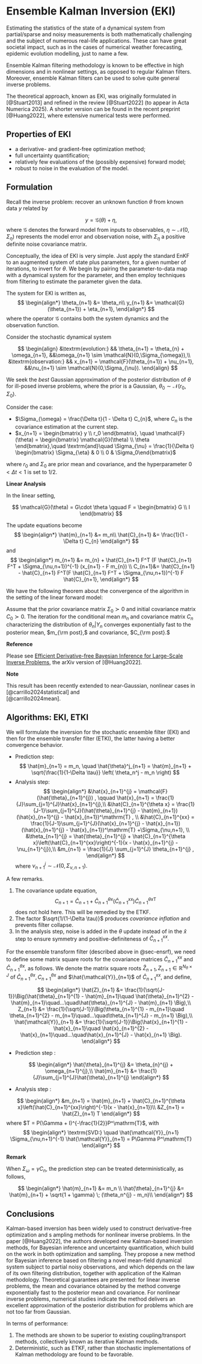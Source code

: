 # Ensemble Kalman Inversion (EKI)

Estimating the statistics of the state of a dynamical system from partial/sparse and noisy measurements is both mathematically challenging and the subject of numerous real-life applications. These can have great societal impact, such as in the cases of numerical weather forecasting, epidemic evolution modelling, just to name a few.

Ensemble Kalman filtering methodology is known to be effective in high dimensions and in nonlinear settings, as opposed to regular Kalman filters. Moreover, ensemble Kalman filters can be used to solve quite general inverse problems.

The theoretical approach, known as EKI, was originally formulated in [@Stuart2013] and refined in the review [@Stuart2022] (to appear in Acta Numerica 2025). A shorter version can be found in the recent preprint [@Huang2022], where extensive numerical tests were performed.

## Properties of EKI

- a derivative- and gradient-free optimization method;
- full uncertainty quantification;
- relatively few evaluations of the (possibly expensive) forward model;
- robust to noise in the evaluation of the model.


## Formulation

Recall the inverse problem: recover an unknown function $\theta$ from known data $y$ related by

$$
 y = \mathcal{G}(\theta) + \eta,
$$
where $\mathcal{G}$ denotes the forward model from inputs to observables, $\eta \sim \mathcal{N}(0, \Sigma_{\eta})$ 
represents the model error and observation noise, with $\Sigma_{\eta}$ a positive definite noise covariance matrix.

Conceptually, the idea of EKI is very simple. Just apply the standard EnKF to an augmented system of 
state plus parameters, for a given number of iterations, to invert for $\theta.$ 
 We begin by pairing the parameter-to-data map with a dynamical system for the parameter, and then 
 employ techniques from filtering to estimate the parameter given the data.

The system for EKI is written as,
$$
\begin{align*}
    \theta_{n+1} &=  \theta_n\\
    y_{n+1} &=  \mathcal{G}(\theta_{n+1}) + \eta_{n+1},
\end{align*}
$$
where the operator $\mathcal{G}$ contains both the system dynamics and the observation function.

Consider the stochastic dynamical system

$$
\begin{align}
  &\textrm{evolution:}    && \theta_{n+1} = \theta_{n}  +  \omega_{n+1}, &&\omega_{n+1} \sim \mathcal{N}(0,\Sigma_{\omega}),\\
  &\textrm{observation:}  && x_{n+1} = \mathcal{F}(\theta_{n+1}) + \nu_{n+1}, &&\nu_{n+1} \sim \mathcal{N}(0,\Sigma_{\nu}).
\end{align}
$$


We seek the *best* Gaussian approximation of the posterior distribution of $\theta$ for ill-posed 
inverse problems, where the prior is a Gaussian, $\theta_0 \sim \mathcal{N}(r_0, \Sigma_0).$


Consider the case:

- $\Sigma_{\omega} = \frac{\Delta t}{1 - \Delta t} C_{n}$, where  $C_{n}$ is the covariance estimation at the current step.  
- $x_{n+1} = \begin{bmatrix} y \\ r_0 \end{bmatrix}, \quad 
\mathcal{F}(\theta) = \begin{bmatrix} \mathcal{G}(\theta) \\ \theta  \end{bmatrix},\quad 
\textrm{and}\quad \Sigma_{\nu} = \frac{1}{\Delta t} \begin{bmatrix} \Sigma_{\eta} & 0 \\ 0 & \Sigma_0\end{bmatrix}
$ 

where $r_0$ and $\Sigma_0$ are prior mean and covariance, and the hyperparameter 
$0 < \Delta t < 1$ is set to $1/2.$ 

**Linear Analysis**

In the linear setting, 

$$ \mathcal{G}(\theta) = G\cdot \theta \qquad F = \begin{bmatrix} G \\ I  \end{bmatrix} $$

The update equations become
$$
\begin{align*}
    \hat{m}_{n+1} &=  m_n\\
    \hat{C}_{n+1} &=  \frac{1}{1 - \Delta t} C_{n}
\end{align*}
$$
and
$$
\begin{align*}
        m_{n+1} &= m_{n} + \hat{C}_{n+1} F^T (F  \hat{C}_{n+1} F^T + \Sigma_{\nu,n+1})^{-1} (x_{n+1} - F m_{n}) \\
         C_{n+1}&= \hat{C}_{n+1} - \hat{C}_{n+1} F^T(F  \hat{C}_{n+1} F^T + \Sigma_{\nu,n+1})^{-1} F \hat{C}_{n+1}, 
\end{align*}
$$

We have the following theorem about the convergence of the 
algorithm in the setting of the linear forward model:

::: {.callout-important title="Theorem (EKI)" icon="false"}

Assume that the prior covariance matrix $\Sigma_{0} \succ 0$ and initial covariance matrix 
$C_{0} \succ 0.$
The iteration for the conditional mean $m_n$ and covariance matrix $C_{n}$ characterizing 
the distribution of $\theta_n|Y_n$ converges exponentially fast to the posterior mean, 
$m_{\rm post},$ and covariance, $C_{\rm post}.$
:::        
         
**Reference**    

Please see  [Efficient Derivative-free Bayesian Inference for Large-Scale Inverse Problems](https://arxiv.org/abs/2204.04386),
 the arXiv version of [@Huang2022].

 **Note**

 This result has been recently extended to near-Gaussian, nonlinear cases in [@carrillo2024statistical] and  
 [@carrillo2024mean]. 

## Algorithms: EKI, ETKI

We will formulate the inversion for the stochastic ensemble filter (EKI) and then for the ensemble transfer filter (ETKI), the latter having a better convergence behavior.

::: {.callout-note title="EKI" icon="false"}

- Prediction step:
  $$ 
  \hat{m}_{n+1} = m_n, \quad  
  \hat{\theta}^j_{n+1} = \hat{m}_{n+1} + \sqrt{\frac{1}{1-\Delta \tau}} \left(  \theta_n^j - m_n \right)
  $$
- Analysis step:
  $$
\begin{align*}
&\hat{x}_{n+1}^{j} = \mathcal{F}(\hat{\theta}_{n+1}^{j}) , \qquad \hat{x}_{n+1} = \frac{1}{J}\sum_{j=1}^{J}\hat{x}_{n+1}^{j},\\
&\hat{C}_{n+1}^{\theta x} = \frac{1}{J-1}\sum_{j=1}^{J}(\hat{\theta}_{n+1}^{j} - \hat{m}_{n+1})(\hat{x}_{n+1}^{j} - \hat{x}_{n+1})^\mathrm{T} , \\
&\hat{C}_{n+1}^{xx} = \frac{1}{J-1}\sum_{j=1}^{J}(\hat{x}_{n+1}^{j} - \hat{x}_{n+1})(\hat{x}_{n+1}^{j} - \hat{x}_{n+1})^\mathrm{T} +\Sigma_{\nu,n+1}, \\
&\theta_{n+1}^{j} = \hat{\theta}_{n+1}^{j} + \hat{C}_{n+1}^{\theta x}\left(\hat{C}_{n+1}^{xx}\right)^{-1}(x - \hat{x}_{n+1}^{j} - \nu_{n+1}^{j}),\\
&m_{n+1} = \frac{1}{J} \sum_{j=1}^{J} \theta_{n+1}^{j} ,
\end{align*}
$$
where $\nu_{n+1}^{j} \sim \mathcal{N}(0,\Sigma_{\nu,n+1}).$

:::

A few remarks.

1. The covariance update equation,
    $$
    C_{n+1} = \hat{C}_{n+1} + \hat{C}_{n+1}^{\theta x} \left( \hat{C}_{n+1}^{x x}  \right) {\hat{C}_{n+1}^{\theta x}}^\mathrm{T}
$$
    does not hold here. This will be remedied by the ETKF.
2. The factor $\sqrt{1/(1-\Delta \tau)}$ produces *covariance inflation* and prevents filter collapse.
3. In the analysis step, noise is added in the $\theta$  update instead of in the $\hat{x}$ step to ensure 
   symmetry and positive-definiteness of $\hat{C}_{n+1}^{xx}.$

For the ensemble transform filter (described above in @sec-ensrf), we need to define some matrix square roots for the covariance matrices $\hat{C}_{n+1}^{xx}$ 
and $\hat{C}_{n+1}^{\theta x},$ as follows. We denote the matrix square roots 
$\hat{Z}_{n+1},\, Z_{n+1} \in \mathbb{R}^{N_{\theta}\times J}$ of 
$\hat{C}_{n+1}^{\theta x},\,C_{n+1}^{\theta x}$ and $\hat{\mathcal{Y}}_{n+1}$ of $\hat{C}_{n+1}^{x x},$ and define,

$$
\begin{align*}
    \hat{Z}_{n+1} &= \frac{1}{\sqrt{J-1}}\Big(\hat{\theta}_{n+1}^{1} - \hat{m}_{n+1}\quad \hat{\theta}_{n+1}^{2} - \hat{m}_{n+1}\quad...\quad\hat{\theta}_{n+1}^{J} - \hat{m}_{n+1} \Big),\\
    Z_{n+1} &= \frac{1}{\sqrt{J-1}}\Big(\theta_{n+1}^{1} - m_{n+1}\quad \theta_{n+1}^{2} - m_{n+1}\quad...\quad\theta_{n+1}^{J} - m_{n+1} \Big),\\
    \hat{\mathcal{Y}}_{n+1} &= \frac{1}{\sqrt{J-1}}\Big(\hat{x}_{n+1}^{1} - \hat{x}_{n+1}\quad \hat{x}_{n+1}^{2} - \hat{x}_{n+1}\quad...\quad\hat{x}_{n+1}^{J} - \hat{x}_{n+1} \Big).
\end{align*}
$$


::: {.callout-tip title="ETKI" icon="false"}

- Prediction step :

$$
\begin{align*}
\hat{\theta}_{n+1}^{j} &= \theta_{n}^{j}  + \omega_{n+1}^{j},\\ 
\hat{m}_{n+1} &= \frac{1}{J}\sum_{j=1}^{J}\hat{\theta}_{n+1}^{j}
\end{align*}
$$
    
    
- Analysis step :
    
$$
\begin{align*}
&m_{n+1} = \hat{m}_{n+1} + \hat{C}_{n+1}^{\theta x}\left(\hat{C}_{n+1}^{xx}\right)^{-1}(x - \hat{x}_{n+1})\\
&Z_{n+1} = \hat{Z}_{n+1} T
\end{align*}
$$
where $T = P(\Gamma + I)^{-\frac{1}{2}}P^\mathrm{T}$, with 
$$
\begin{align*}
\textrm{SVD:} \quad \hat{\mathcal{Y}}_{n+1} \Sigma_{\nu,n+1}^{-1} \hat{\mathcal{Y}}_{n+1} = P\Gamma P^\mathrm{T}
\end{align*}
$$

**Remark** 

When $\Sigma_{\omega} = \gamma C_n$, the prediction step can be treated deterministically, as follows,

$$
\begin{align*}
\hat{m}_{n+1} &= m_n \\
\hat{\theta}_{n+1}^{j} &= \hat{m}_{n+1} + \sqrt{1 + \gamma} \; (\theta_n^{j} - m_n)\\ 
\end{align*}
$$

:::



## Conclusions


Kalman-based inversion has been widely used to construct derivative-free optimization and s
ampling methods for nonlinear inverse problems. In the paper [@Huang2022], the authors
developed new Kalman-based 
inversion methods, for Bayesian inference and uncertainty quantification, which build on the 
work in both optimization and sampling. They propose a new method for Bayesian inference based 
on filtering a novel mean-field dynamical system subject to partial noisy observations, and 
which depends on the law of its own filtering distribution, together with application of the 
Kalman methodology. Theoretical guarantees are presented: for linear inverse problems, the 
mean and covariance obtained by the method converge exponentially fast to the posterior mean 
and covariance. For nonlinear inverse problems, numerical studies indicate the method delivers 
an excellent approximation of the posterior distribution for problems which are not too far 
from Gaussian.

In terms of performance:

1. The methods are shown to be superior to existing coupling/transport methods, collectively known as
iterative Kalman methods.
2. Deterministic, such as ETKF, rather than stochastic implementations of Kalman 
methodology are found to be favorable.